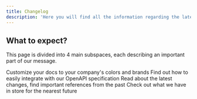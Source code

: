 ```yaml
---
title: Changelog
description: 'Here you will find all the information regarding the latest changes and updates to our services'
---
```


## What to expect?

This page is divided into 4 main subspaces, each describing an important part of our message.

<CardGroup cols={2}>
  <Card
    title="Learn about our projects"
    icon="pen-to-square"
    href="https://mintlify.com/docs/settings/global"
  >
    Customize your docs to your company's colors and brands
  </Card>
  <Card
    title="Browse API definitions"
    icon="code"
    href="https://mintlify.com/docs/api-playground/openapi"
  >
    Find out how to easily integrate with our OpenAPI specification
  </Card>
  <Card
    title="Find latest changes"
    icon="screwdriver-wrench"
    href="https://mintlify.com/docs/components/accordion"
  >
    Read about the latest changes, find important references from the past
  </Card>
  <Card
    title="See our plans"
    icon="stars"
    href="https://mintlify.com/customers"
  >
    Check out what we have in store for the nearest future
  </Card>
</CardGroup>
